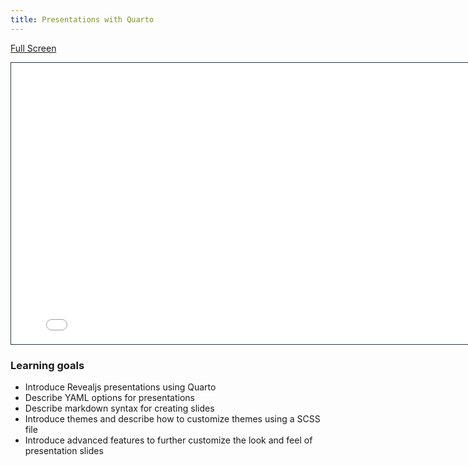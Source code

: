 ```yaml
---
title: Presentations with Quarto
---
```


[Full Screen](slides.qmd)

```{=html}
<iframe class="slide-deck" src="slides.html" height="450" width="800" style="border: 1px solid #2e3846;"></iframe>
```

### Learning goals

- Introduce Revealjs presentations using Quarto
- Describe YAML options for presentations
- Describe markdown syntax for creating slides
- Introduce themes and describe how to customize themes using a SCSS file
- Introduce advanced features to further customize the look and feel of presentation slides 